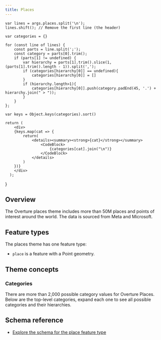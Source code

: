 ```yaml
---
title: Places
---
```




    var lines = args.places.split('\n');
    lines.shift(); // Remove the first line (the header)

    var categories = {}

    for (const line of lines) {
        const parts = line.split(';');
        const category = parts[0].trim();
        if (parts[1] != undefined) {
            var hierarchy = parts[1].trim().slice(1, (parts[1].trim().length - 1)).split(',');
            if (categories[hierarchy[0]] == undefined){
                categories[hierarchy[0]] = []
            }
            if (hierarchy.length>1){
                categories[hierarchy[0]].push(category.padEnd(45, '.') + hierarchy.join(" > "));
            }
        }
    };

    var keys = Object.keys(categories).sort()

    return (
        <div>
        {keys.map(cat => {
            return(
                <details><summary><strong>{cat}</strong></summary>
                    <CodeBlock>
                        {categories[cat].join("\n")}
                    </CodeBlock>
                </details>
            )
        })}
        </div>
      );
}


## Overview

The Overture places theme includes more than 50M places and points of interest around the world. The data is sourced from Meta and Microsoft.

## Feature types

The places theme has one feature type:

- `place` is a feature with a Point geometry.

## Theme concepts

### Categories

There are more than 2,000 possible category values for Overture Places. Below are the top-level categories, expand each one to see all possible categories and their hierarchies.

<PlacesCategories places={overture_categories}></PlacesCategories>

## Schema reference

- [Explore the schema for the place feature type](/schema/reference/places/place)
